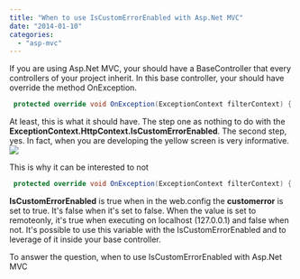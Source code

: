 ```yaml
---
title: "When to use IsCustomErrorEnabled with Asp.Net MVC"
date: "2014-01-10"
categories: 
  - "asp-mvc"
---
```


If you are using Asp.Net MVC, your should have a BaseController that every controllers of your project inherit. In this base controller, your should have override the method OnException.


```csharp
 protected override void OnException(ExceptionContext filterContext) { //1) Write log here //2) Redirect from the yellow screen of death to a custom nice error page } 
```

At least, this is what it should have. The step one as nothing to do with the **ExceptionContext.HttpContext.IsCustomErrorEnabled**. The second step, yes. In fact, when you are developing the yellow screen is very informative. ![](images/yellowscreenofdeath-400x306.png)

This is why it can be interested to not


```csharp
 protected override void OnException(ExceptionContext filterContext) { if (filterContext.HttpContext.IsCustomErrorEnabled) { filterContext.ExceptionHandled = true; this.View("YourErrorPage").ExecuteResult(this.ControllerContext); } } 
```

**IsCustomErrorEnabled** is true when in the web.config the **customerror** is set to true. It's false when it's set to false. When the value is set to remoteonly, it's true when executing on localhost (127.0.0.1) and false when not. It's possible to use this variable with the IsCustomErrorEnabled and to leverage of it inside your base controller.

To answer the question, when to use IsCustomErrorEnabled with Asp.Net MVC
